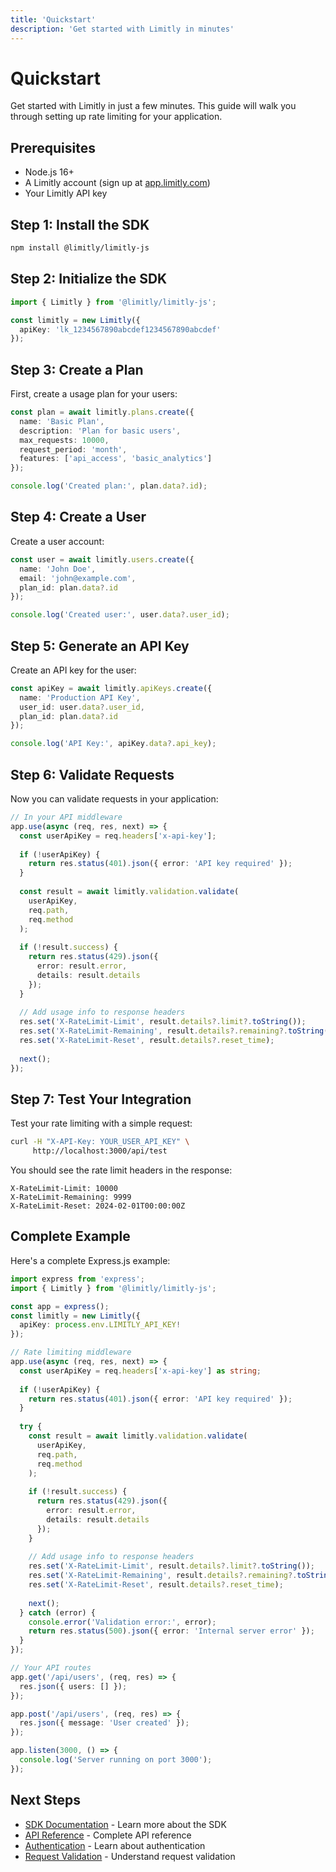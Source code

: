 ```yaml
---
title: 'Quickstart'
description: 'Get started with Limitly in minutes'
---
```


# Quickstart

Get started with Limitly in just a few minutes. This guide will walk you through setting up rate limiting for your application.

## Prerequisites

- Node.js 16+
- A Limitly account (sign up at [app.limitly.com](https://app.limitly.com))
- Your Limitly API key

## Step 1: Install the SDK

```bash
npm install @limitly/limitly-js
```

## Step 2: Initialize the SDK

```typescript
import { Limitly } from '@limitly/limitly-js';

const limitly = new Limitly({
  apiKey: 'lk_1234567890abcdef1234567890abcdef'
});
```

## Step 3: Create a Plan

First, create a usage plan for your users:

```typescript
const plan = await limitly.plans.create({
  name: 'Basic Plan',
  description: 'Plan for basic users',
  max_requests: 10000,
  request_period: 'month',
  features: ['api_access', 'basic_analytics']
});

console.log('Created plan:', plan.data?.id);
```

## Step 4: Create a User

Create a user account:

```typescript
const user = await limitly.users.create({
  name: 'John Doe',
  email: 'john@example.com',
  plan_id: plan.data?.id
});

console.log('Created user:', user.data?.user_id);
```

## Step 5: Generate an API Key

Create an API key for the user:

```typescript
const apiKey = await limitly.apiKeys.create({
  name: 'Production API Key',
  user_id: user.data?.user_id,
  plan_id: plan.data?.id
});

console.log('API Key:', apiKey.data?.api_key);
```

## Step 6: Validate Requests

Now you can validate requests in your application:

```typescript
// In your API middleware
app.use(async (req, res, next) => {
  const userApiKey = req.headers['x-api-key'];
  
  if (!userApiKey) {
    return res.status(401).json({ error: 'API key required' });
  }
  
  const result = await limitly.validation.validate(
    userApiKey,
    req.path,
    req.method
  );
  
  if (!result.success) {
    return res.status(429).json({ 
      error: result.error,
      details: result.details 
    });
  }
  
  // Add usage info to response headers
  res.set('X-RateLimit-Limit', result.details?.limit?.toString());
  res.set('X-RateLimit-Remaining', result.details?.remaining?.toString());
  res.set('X-RateLimit-Reset', result.details?.reset_time);
  
  next();
});
```

## Step 7: Test Your Integration

Test your rate limiting with a simple request:

```bash
curl -H "X-API-Key: YOUR_USER_API_KEY" \
     http://localhost:3000/api/test
```

You should see the rate limit headers in the response:

```
X-RateLimit-Limit: 10000
X-RateLimit-Remaining: 9999
X-RateLimit-Reset: 2024-02-01T00:00:00Z
```

## Complete Example

Here's a complete Express.js example:

```typescript
import express from 'express';
import { Limitly } from '@limitly/limitly-js';

const app = express();
const limitly = new Limitly({
  apiKey: process.env.LIMITLY_API_KEY!
});

// Rate limiting middleware
app.use(async (req, res, next) => {
  const userApiKey = req.headers['x-api-key'] as string;
  
  if (!userApiKey) {
    return res.status(401).json({ error: 'API key required' });
  }
  
  try {
    const result = await limitly.validation.validate(
      userApiKey,
      req.path,
      req.method
    );
    
    if (!result.success) {
      return res.status(429).json({ 
        error: result.error,
        details: result.details 
      });
    }
    
    // Add usage info to response headers
    res.set('X-RateLimit-Limit', result.details?.limit?.toString());
    res.set('X-RateLimit-Remaining', result.details?.remaining?.toString());
    res.set('X-RateLimit-Reset', result.details?.reset_time);
    
    next();
  } catch (error) {
    console.error('Validation error:', error);
    return res.status(500).json({ error: 'Internal server error' });
  }
});

// Your API routes
app.get('/api/users', (req, res) => {
  res.json({ users: [] });
});

app.post('/api/users', (req, res) => {
  res.json({ message: 'User created' });
});

app.listen(3000, () => {
  console.log('Server running on port 3000');
});
```

## Next Steps

- [SDK Documentation](/sdk/installation) - Learn more about the SDK
- [API Reference](/api-reference/sdk) - Complete API reference
- [Authentication](/sdk/authentication) - Learn about authentication
- [Request Validation](/sdk/validation) - Understand request validation
